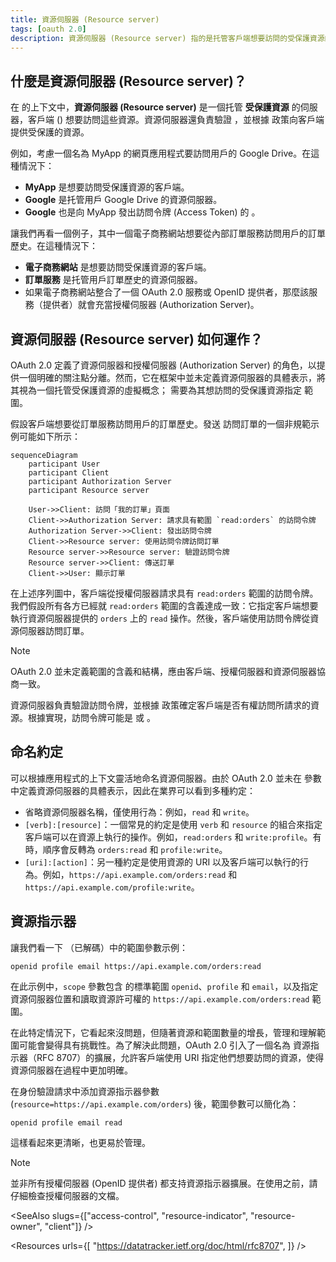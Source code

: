 ```yaml
---
title: 資源伺服器 (Resource server)
tags: [oauth 2.0]
description: 資源伺服器 (Resource server) 指的是托管客戶端想要訪問的受保護資源的伺服器。它也有責任驗證訪問令牌 (Access Token) 並向客戶端提供受保護的資源。
---
```


## 什麼是資源伺服器 (Resource server)？

在 <Ref slug="oauth-2.0" /> 的上下文中，**資源伺服器 (Resource server)** 是一個托管 **受保護資源** 的伺服器，客戶端 (<Ref slug="client" />) 想要訪問這些資源。資源伺服器還負責驗證 <Ref slug="access-token" />，並根據 <Ref slug="access-control" /> 政策向客戶端提供受保護的資源。

例如，考慮一個名為 MyApp 的網頁應用程式要訪問用戶的 Google Drive。在這種情況下：

- **MyApp** 是想要訪問受保護資源的客戶端。
- **Google** 是托管用戶 Google Drive 的資源伺服器。
- **Google** 也是向 MyApp 發出訪問令牌 (Access Token) 的 <Ref slug="authorization-server" />。

讓我們再看一個例子，其中一個電子商務網站想要從內部訂單服務訪問用戶的訂單歷史。在這種情況下：

- **電子商務網站** 是想要訪問受保護資源的客戶端。
- **訂單服務** 是托管用戶訂單歷史的資源伺服器。
- 如果電子商務網站整合了一個 OAuth 2.0 服務或 OpenID 提供者，那麼該服務（提供者）就會充當授權伺服器 (Authorization Server)。

## 資源伺服器 (Resource server) 如何運作？

OAuth 2.0 定義了資源伺服器和授權伺服器 (Authorization Server) 的角色，以提供一個明確的關注點分離。然而，它在框架中並未定義資源伺服器的具體表示，將其視為一個托管受保護資源的虛擬概念；<Ref slug="client" /> 需要為其想訪問的受保護資源指定 <Ref slug="scope">範圍</Ref>。

假設客戶端想要從訂單服務訪問用戶的訂單歷史。發送 <Ref slug="token-request" /> 訪問訂單的一個非規範示例可能如下所示：

```mermaid
sequenceDiagram
    participant User
    participant Client
    participant Authorization Server
    participant Resource server

    User->>Client: 訪問「我的訂單」頁面
    Client->>Authorization Server: 請求具有範圍 `read:orders` 的訪問令牌
    Authorization Server->>Client: 發出訪問令牌
    Client->>Resource server: 使用訪問令牌訪問訂單
    Resource server->>Resource server: 驗證訪問令牌
    Resource server->>Client: 傳送訂單
    Client->>User: 顯示訂單
```

在上述序列圖中，客戶端從授權伺服器請求具有 `read:orders` 範圍的訪問令牌。我們假設所有各方已經就 `read:orders` 範圍的含義達成一致：它指定客戶端想要執行資源伺服器提供的 `orders` 上的 `read` 操作。然後，客戶端使用訪問令牌從資源伺服器訪問訂單。

> [!Note]
> OAuth 2.0 並未定義範圍的含義和結構，應由客戶端、授權伺服器和資源伺服器協商一致。

資源伺服器負責驗證訪問令牌，並根據 <Ref slug="access-control" /> 政策確定客戶端是否有權訪問所請求的資源。根據實現，訪問令牌可能是 <Ref slug="opaque-token" /> 或 <Ref slug="jwt" />。

## 命名約定

可以根據應用程式的上下文靈活地命名資源伺服器。由於 OAuth 2.0 並未在 <Ref slug="scope" /> 參數中定義資源伺服器的具體表示，因此在業界可以看到多種約定：

- 省略資源伺服器名稱，僅使用行為：例如，`read` 和 `write`。
- `[verb]:[resource]`：一個常見的約定是使用 `verb` 和 `resource` 的組合來指定客戶端可以在資源上執行的操作。例如，`read:orders` 和 `write:profile`。有時，順序會反轉為 `orders:read` 和 `profile:write`。
- `[uri]:[action]`：另一種約定是使用資源的 URI 以及客戶端可以執行的行為。例如，`https://api.example.com/orders:read` 和 `https://api.example.com/profile:write`。

## 資源指示器

讓我們看一下 <Ref slug="authentication-request" />（已解碼）中的範圍參數示例：

```plaintext
openid profile email https://api.example.com/orders:read
```

在此示例中，`scope` 參數包含 <Ref slug="openid-connect" /> 的標準範圍 `openid`、`profile` 和 `email`，以及指定資源伺服器位置和讀取資源許可權的 `https://api.example.com/orders:read` 範圍。

在此特定情況下，它看起來沒問題，但隨著資源和範圍數量的增長，管理和理解範圍可能會變得具有挑戰性。為了解決此問題，OAuth 2.0 引入了一個名為 <Ref slug="resource-indicator">資源指示器</Ref>（RFC 8707）的擴展，允許客戶端使用 URI 指定他們想要訪問的資源，使得資源伺服器在過程中更加明確。

在身份驗證請求中添加資源指示器參數 (`resource=https://api.example.com/orders`) 後，範圍參數可以簡化為：

```plaintext
openid profile email read
```

這樣看起來更清晰，也更易於管理。

> [!Note]
> 並非所有授權伺服器 (OpenID 提供者) 都支持資源指示器擴展。在使用之前，請仔細檢查授權伺服器的文檔。

<SeeAlso slugs={["access-control", "resource-indicator", "resource-owner", "client"]} />

<Resources
  urls={[
    "https://datatracker.ietf.org/doc/html/rfc8707",
  ]}
/>
